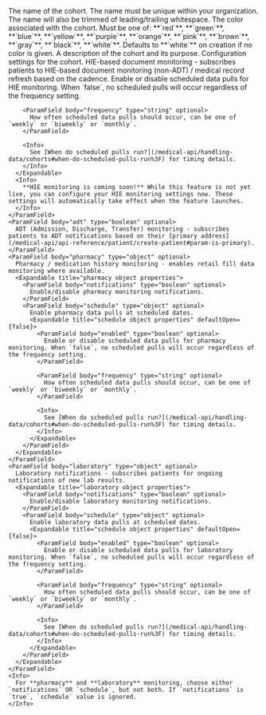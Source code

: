 <ParamField body="name" type="string" required>
  The name of the cohort. The name must be unique within your organization. The name will also be trimmed of leading/trailing whitespace.
</ParamField>

<ParamField body="color" type="string">
  The color associated with the cohort. Must be one of: **`red`**, **`green`**, **`blue`**, **`yellow`**, **`purple`**, **`orange`**, **`pink`**, **`brown`**, **`gray`**, **`black`**, **`white`**. Defaults to **`white`** on creation if no color is given.
</ParamField>

<ParamField body="description" type="string" optional>
  A description of the cohort and its purpose.
</ParamField>

<ParamField body="settings" type="object" optional>
  Configuration settings for the cohort.
  <Expandable title="Settings properties">
    <ParamField body="hie" type="object" optional>
      HIE-based document monitoring - subscribes patients to HIE-based document monitoring (non-ADT) / medical record refresh based on the cadence.
      <Expandable title="hie object properties" defaultOpen={false}>
        <ParamField body="enabled" type="boolean" optional>
          Enable or disable scheduled data pulls for HIE monitoring. When `false`, no scheduled pulls will occur regardless of the frequency setting.
        </ParamField>
        
        <ParamField body="frequency" type="string" optional>
          How often scheduled data pulls should occur, can be one of `weekly` or `biweekly` or `monthly`.
        </ParamField>
        
        <Info>
          See [When do scheduled pulls run?](/medical-api/handling-data/cohorts#when-do-scheduled-pulls-run%3F) for timing details.
        </Info>
      </Expandable>
      <Info>
        **HIE monitoring is coming soon!** While this feature is not yet live, you can configure your HIE monitoring settings now. These settings will automatically take effect when the feature launches.
      </Info>
    </ParamField>
    <ParamField body="adt" type="boolean" optional>
      ADT (Admission, Discharge, Transfer) monitoring - subscribes patients to ADT notifications based on their [primary address](/medical-api/api-reference/patient/create-patient#param-is-primary).
    </ParamField>
    <ParamField body="pharmacy" type="object" optional>
      Pharmacy / medication history monitoring - enables retail fill data monitoring where available.  
      <Expandable title="pharmacy object properties">
        <ParamField body="notifications" type="boolean" optional>
          Enable/disable pharmacy monitoring notifications.
        </ParamField>
        <ParamField body="schedule" type="object" optional>
          Enable pharmacy data pulls at scheduled dates.
          <Expandable title="schedule object properties" defaultOpen={false}>
            <ParamField body="enabled" type="boolean" optional>
              Enable or disable scheduled data pulls for pharmacy monitoring. When `false`, no scheduled pulls will occur regardless of the frequency setting.
            </ParamField>
            
            <ParamField body="frequency" type="string" optional>
              How often scheduled data pulls should occur, can be one of `weekly` or `biweekly` or `monthly`.
            </ParamField>
            
            <Info>
              See [When do scheduled pulls run?](/medical-api/handling-data/cohorts#when-do-scheduled-pulls-run%3F) for timing details.
            </Info>
          </Expandable>
        </ParamField>
      </Expandable>
    </ParamField>
    <ParamField body="laboratory" type="object" optional>
      Laboratory notifications - subscribes patients for ongoing notifications of new lab results.  
      <Expandable title="laboratory object properties">
        <ParamField body="notifications" type="boolean" optional>
          Enable/disable laboratory monitoring notifications.
        </ParamField>
        <ParamField body="schedule" type="object" optional>
          Enable laboratory data pulls at scheduled dates.
          <Expandable title="schedule object properties" defaultOpen={false}>
            <ParamField body="enabled" type="boolean" optional>
              Enable or disable scheduled data pulls for laboratory monitoring. When `false`, no scheduled pulls will occur regardless of the frequency setting.
            </ParamField>
            
            <ParamField body="frequency" type="string" optional>
              How often scheduled data pulls should occur, can be one of `weekly` or `biweekly` or `monthly`.
            </ParamField>
            
            <Info>
              See [When do scheduled pulls run?](/medical-api/handling-data/cohorts#when-do-scheduled-pulls-run%3F) for timing details.
            </Info>
          </Expandable>
        </ParamField>
      </Expandable>
    </ParamField>
    <Info>
      For **pharmacy** and **laboratory** monitoring, choose either `notifications` OR `schedule`, but not both. If `notifications` is `true`, `schedule` value is ignored.
    </Info>
  </Expandable>
</ParamField>
